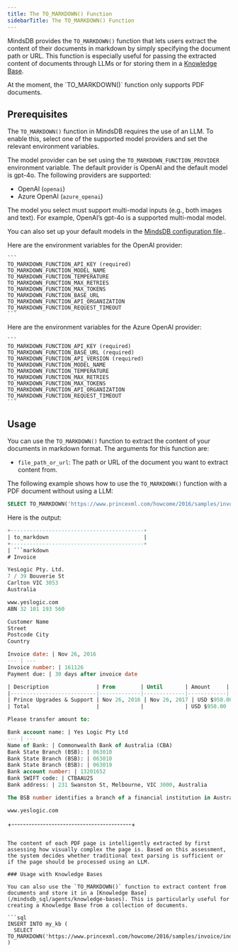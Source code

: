 ```yaml
---
title: The TO_MARKDOWN() Function
sidebarTitle: The TO_MARKDOWN() Function
---
```


MindsDB provides the `TO_MARKDOWN()` function that lets users extract the content of their documents in markdown by simply specifying the document path or URL. This function is especially useful for passing the extracted content of documents through LLMs or for storing them in a [Knowledge Base](/mindsdb_sql/agents/knowledge-bases).

<Info>
At the moment, the `TO_MARKDOWN()` function only supports PDF documents.
</Info>

## Prerequisites

The `TO_MARKDOWN()` function in MindsDB requires the use of an LLM. To enable this, select one of the supported model providers and set the relevant environment variables.

The model provider can be set using the `TO_MARKDOWN_FUNCTION_PROVIDER` environment variable. The default provider is OpenAI and the default model is gpt-4o. The following providers are supported:
- OpenAI (`openai`)
- Azure OpenAI (`azure_openai`)

<Info>
The model you select must support multi-modal inputs (e.g., both images and text). For example, OpenAI’s gpt-4o is a supported multi-modal model.

You can also set up your default models in the [MindsDB configuration file](/setup/custom-config).. 
</Info>

<AccordionGroup>

  <Accordion title="OpenAI">
    Here are the environment variables for the OpenAI provider:

    ```
    TO_MARKDOWN_FUNCTION_API_KEY (required)
    TO_MARKDOWN_FUNCTION_MODEL_NAME
    TO_MARKDOWN_FUNCTION_TEMPERATURE
    TO_MARKDOWN_FUNCTION_MAX_RETRIES
    TO_MARKDOWN_FUNCTION_MAX_TOKENS
    TO_MARKDOWN_FUNCTION_BASE_URL
    TO_MARKDOWN_FUNCTION_API_ORGANIZATION
    TO_MARKDOWN_FUNCTION_REQUEST_TIMEOUT
    ```

  </Accordion>

  <Accordion title="Azure OpenAI">
    Here are the environment variables for the Azure OpenAI provider:

    ```
    TO_MARKDOWN_FUNCTION_API_KEY (required)
    TO_MARKDOWN_FUNCTION_BASE_URL (required)
    TO_MARKDOWN_FUNCTION_API_VERSION (required)
    TO_MARKDOWN_FUNCTION_MODEL_NAME
    TO_MARKDOWN_FUNCTION_TEMPERATURE
    TO_MARKDOWN_FUNCTION_MAX_RETRIES
    TO_MARKDOWN_FUNCTION_MAX_TOKENS
    TO_MARKDOWN_FUNCTION_API_ORGANIZATION
    TO_MARKDOWN_FUNCTION_REQUEST_TIMEOUT
    ```
  </Accordion>
</AccordionGroup>

## Usage

You can use the `TO_MARKDOWN()` function to extract the content of your documents in markdown format. The arguments for this function are:
- `file_path_or_url`: The path or URL of the document you want to extract content from.

The following example shows how to use the `TO_MARKDOWN()` function with a PDF document without using a LLM:

```sql
SELECT TO_MARKDOWN('https://www.princexml.com/howcome/2016/samples/invoice/index.pdf');
```

Here is the output:

```sql
+------------------------------------------+
| to_markdown                              |
+------------------------------------------+
| ```markdown
# Invoice

YesLogic Pty. Ltd.  
7 / 39 Bouverie St  
Carlton VIC 3053  
Australia  

www.yeslogic.com  
ABN 32 101 193 560  

Customer Name  
Street  
Postcode City  
Country  

Invoice date: | Nov 26, 2016  
--- | ---  
Invoice number: | 161126  
Payment due: | 30 days after invoice date  

| Description               | From        | Until       | Amount     |
|---------------------------|-------------|-------------|------------|
| Prince Upgrades & Support | Nov 26, 2016 | Nov 26, 2017 | USD $950.00 |
| Total                     |             |             | USD $950.00 |

Please transfer amount to:

Bank account name: | Yes Logic Pty Ltd  
--- | ---  
Name of Bank: | Commonwealth Bank of Australia (CBA)  
Bank State Branch (BSB): | 063010  
Bank State Branch (BSB): | 063010  
Bank State Branch (BSB): | 063019  
Bank account number: | 13201652  
Bank SWIFT code: | CTBAAU2S  
Bank address: | 231 Swanston St, Melbourne, VIC 3000, Australia  

The BSB number identifies a branch of a financial institution in Australia. When transferring money to Australia, the BSB number is used together with the bank account number and the SWIFT code. Australian banks do not use IBAN numbers.

www.yeslogic.com
```
+------------------------------------------+
```

The content of each PDF page is intelligently extracted by first assessing how visually complex the page is. Based on this assessment, the system decides whether traditional text parsing is sufficient or if the page should be processed using an LLM.

### Usage with Knowledge Bases

You can also use the `TO_MARKDOWN()` function to extract content from documents and store it in a [Knowledge Base](/mindsdb_sql/agents/knowledge-bases). This is particularly useful for creating a Knowledge Base from a collection of documents.

```sql
INSERT INTO my_kb (
  SELECT TO_MARKDOWN('https://www.princexml.com/howcome/2016/samples/invoice/index.pdf')
)
